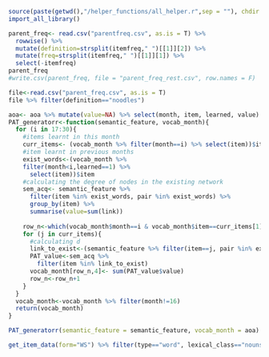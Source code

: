 ```r
source(paste(getwd(),"/helper_functions/all_helper.r",sep = ""), chdir = T)
import_all_library()
```


```r
parent_freq<- read.csv("parentfreq.csv", as.is = T) %>% 
  rowwise() %>%
  mutate(definition=strsplit(itemfreq," ")[[1]][2]) %>%
  mutate(freq=strsplit(itemfreq," ")[[1]][1]) %>%
  select(-itemfreq)
parent_freq
#write.csv(parent_freq, file = "parent_freq_rest.csv", row.names = F)
```

```r
file<-read.csv("parent_freq.csv", as.is = T)
file %>% filter(definition=="noodles")
```

```r
aoa<- aoa %>% mutate(value=NA) %>% select(month, item, learned, value)
PAT_generatorr<-function(semantic_feature, vocab_month){
  for (i in 17:30){
    #items learnt in this month
    curr_items<- (vocab_month %>% filter(month==i) %>% select(item))$item 
    #item learnt in previous months
    exist_words<-(vocab_month %>% 
    filter(month<i,learned==1) %>%
      select(item))$item
    #calculating the degree of nodes in the existing network
    sem_acq<- semantic_feature %>%
      filter(item %in% exist_words, pair %in% exist_words) %>% 
      group_by(item) %>% 
      summarise(value=sum(link))
    
    row_n<-which(vocab_month$month==i & vocab_month$item==curr_items[1])
    for (j in curr_items){
      #calculating d
      link_to_exist<-(semantic_feature %>% filter(item==j, pair %in% exist_words, link==1))$pair
      PAT_value<-sem_acq %>%
        filter(item %in% link_to_exist) 
      vocab_month[row_n,4]<- sum(PAT_value$value)
      row_n<-row_n+1
    }
  }
  vocab_month<-vocab_month %>% filter(month!=16)
  return(vocab_month)
}

```

```r
PAT_generatorr(semantic_feature = semantic_feature, vocab_month = aoa)
```

```r
get_item_data(form="WS") %>% filter(type=="word", lexical_class=="nouns") %>% group_by(language) %>% summarise(n=sum(as.numeric(!is.na(uni_lemma)))/n()) %>% arrange(desc(n))
```

